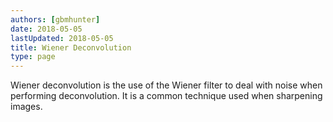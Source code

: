 ```yaml
---
authors: [gbmhunter]
date: 2018-05-05
lastUpdated: 2018-05-05
title: Wiener Deconvolution
type: page
---
```


<WarningIsNotes />

Wiener deconvolution is the use of the Wiener filter to deal with noise when performing deconvolution. It is a common technique used when sharpening images.

